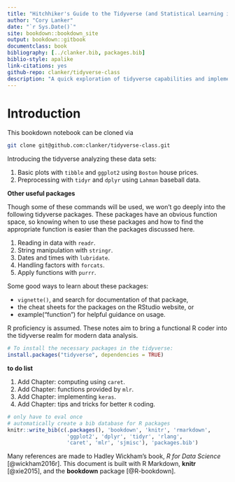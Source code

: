 ```yaml
--- 
title: "Hitchhiker's Guide to the Tidyverse (and Statistical Learning in R)"
author: "Cory Lanker"
date: "`r Sys.Date()`"
site: bookdown::bookdown_site
output: bookdown::gitbook
documentclass: book
bibliography: [../clanker.bib, packages.bib]
biblio-style: apalike
link-citations: yes
github-repo: clanker/tidyverse-class
description: "A quick exploration of tidyverse capabilities and implementation of statistical learning methodology for current R programmers"
---
```


# Introduction {-}

This bookdown notebook can be cloned via
```bash
git clone git@github.com:clanker/tidyverse-class.git
```
<!--or downloaded as a 
#<zip file>[link](https://github.com/clanker/tidyverse-class/archive/master.zip)
-->

Introducing the tidyverse analyzing these data sets:

1. Basic plots with `tibble` and `ggplot2` using `Boston` house prices.
1. Preprocessing with `tidyr` and `dplyr` using `Lahman` baseball data.

**Other useful packages**

Though some of these commands will be used, we won't go deeply into
the following tidyverse packages. These packages
have an obvious function space, so knowing when to use
these packages and how to find the appropriate function
is easier than the packages discussed here.

1. Reading in data with `readr`.
1. String manipulation with `stringr`.
1. Dates and times with `lubridate`.
1. Handling factors with `forcats`.
1. Apply functions with `purrr`.

Some good ways to learn about these packages:

* `vignette()`, and search for documentation of that package,
* the cheat sheets for the packages on the RStudio website, or
* example("function") for helpful guidance on usage.

R proficiency is assumed. These notes aim to bring
a functional R coder into the tidyverse realm for modern
data analysis.

```r
# To install the necessary packages in the tidyverse:
install.packages("tidyverse", dependencies = TRUE)
```

**to do list**

1. Add Chapter: computing using `caret`.
1. Add Chapter: functions provided by `mlr`.
1. Add Chapter: implementing `keras`.
1. Add Chapter: tips and tricks for better `R` coding.




```r
# only have to eval once
# automatically create a bib database for R packages
knitr::write_bib(c(.packages(), 'bookdown', 'knitr', 'rmarkdown',
                   'ggplot2', 'dplyr', 'tidyr', 'rlang',
                   'caret', 'mlr', 'sjmisc'), 'packages.bib')
```

Many references are made to Hadley Wickham's book, 
_R for Data Science_ [@wickham2016r].
This document is built with R Markdown, **knitr** [@xie2015],
and the **bookdown** package [@R-bookdown].
